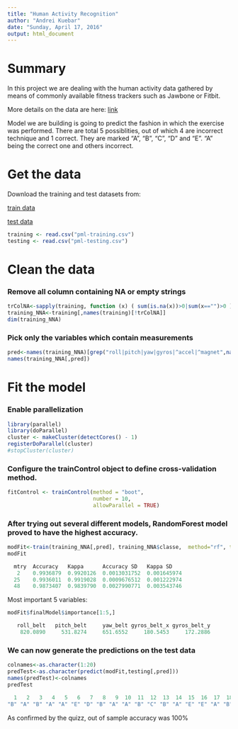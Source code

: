 ```yaml
---
title: "Human Activity Recognition"
author: "Andrei Kuebar"
date: "Sunday, April 17, 2016"
output: html_document
---
```


# Summary
In this project we are dealing with the human activity data gathered by means of commonly available fitness trackers such as Jawbone or Fitbit.

More details on the data are here: [link](http://groupware.les.inf.puc-rio.br/har)

Model we are building is going to predict the fashion in which the exercise was performed. There are total 5 possiblities, out of which 4 are incorrect technique and 1 correct. They are marked "A", "B", "C", "D" and "E". "A" being the correct one and others incorrect.

# Get the data
Download the training and test datasets from:

[train data](https://eventing.coursera.org/api/redirectStrict/BShbnUGy5UftRGyQm7vg-mQrT2Wtz7-GeN_bEl6rLLxEoNx_6xxFkqldMUelho0FQOK8ibQ3b-zHbXfsQ90yvg.Du4b6W90rCwPGeAl54V8zg.7789zd8s0B5I-0DHZl-FkYAqeHkJqfgv58FSNVpggClDZmRp6btrp9inLWtO4dYmZrLCAnXGW-BXypZx75giSBZd-teT13Ywr9BwTk8DL7Dhz_Lmz3LtYEALyDDDsDlPxfgROk9NrNQ8qqtEUpdRI1vF3xQ2Snor2ZD97gXx9V7d6vsBn3CZF7hYIvT-ky-8fJFmzh_lfPXAo0uIeJeHHJbXpg8WcCiWjfeLfp8VT1kUcB-9HxvxrX8ntQe6CPIz0Ag0jsYlVHN8LS_x3k7-l7HMUZG8AIOrGeF6PuisRuHfn7QgBKooFjiMcKcTeGFSIJl2SzZBKoDMlzDPq292QtIVKbIH8MhKDcZjrU0Kkd1QlaY0R2rTvn3zbBXVJzOmziRRRQA9KuhH5Y5x54zCXA)

[test data](https://eventing.coursera.org/api/redirectStrict/BShbnUGy5UftRGyQm7vg-mQrT2Wtz7-GeN_bEl6rLLxEoNx_6xxFkqldMUelho0FQOK8ibQ3b-zHbXfsQ90yvg.Du4b6W90rCwPGeAl54V8zg.7789zd8s0B5I-0DHZl-FkYAqeHkJqfgv58FSNVpggClDZmRp6btrp9inLWtO4dYmZrLCAnXGW-BXypZx75giSBZd-teT13Ywr9BwTk8DL7Dhz_Lmz3LtYEALyDDDsDlPxfgROk9NrNQ8qqtEUpdRI1vF3xQ2Snor2ZD97gXx9V7d6vsBn3CZF7hYIvT-ky-8fJFmzh_lfPXAo0uIeJeHHJbXpg8WcCiWjfeLfp8VT1kUcB-9HxvxrX8ntQe6CPIz0Ag0jsYlVHN8LS_x3k7-l7HMUZG8AIOrGeF6PuisRuHfn7QgBKooFjiMcKcTeGFSIJl2SzZBKoDMlzDPq292QtIVKbIH8MhKDcZjrU0Kkd1QlaY0R2rTvn3zbBXVJzOmziRRRQA9KuhH5Y5x54zCXA)

```r
training <- read.csv("pml-training.csv")
testing <- read.csv("pml-testing.csv")
```

# Clean the data
### Remove all column containing NA or empty strings
```r
trColNA<-sapply(training, function (x) ( sum(is.na(x))>0|sum(x=="")>0 ) )
training_NNA<-training[,names(training)[!trColNA]]
dim(training_NNA)
```

### Pick only the variables which contain measurements
```r
pred<-names(training_NNA)[grep("roll|pitch|yaw|gyros|^accel|^magnet",names(training_NNA))]
names(training_NNA[,pred])
```

# Fit the model

### Enable parallelization
```r
library(parallel)
library(doParallel)
cluster <- makeCluster(detectCores() - 1)
registerDoParallel(cluster)
#stopCluster(cluster)
```

### Configure the trainControl object to define cross-validation method.
```r
fitControl <- trainControl(method = "boot",
                           number = 10,
                           allowParallel = TRUE)
```

### After trying out several different models, RandomForest model proved to have the highest accuracy.
```r
modFit<-train(training_NNA[,pred], training_NNA$classe,  method="rf", trControl = fitControl)
modFit
```
```r
  mtry  Accuracy   Kappa      Accuracy SD   Kappa SD   
   2    0.9936879  0.9920126  0.0013031752  0.001645974
  25    0.9936011  0.9919028  0.0009676512  0.001222974
  48    0.9873407  0.9839790  0.0027990771  0.003543746
```

Most important 5 variables:
```r
modFit$finalModel$importance[1:5,]
```
```r
   roll_belt   pitch_belt     yaw_belt gyros_belt_x gyros_belt_y 
    820.0890     531.8274     651.6552     180.5453     172.2886 
```

### We can now generate the predictions on the test data
```r
colnames<-as.character(1:20)
predTest<-as.character(predict(modFit,testing[,pred]))
names(predTest)<-colnames
predTest
```

```r
  1   2   3   4   5   6   7   8   9  10  11  12  13  14  15  16  17  18  19  20 
"B" "A" "B" "A" "A" "E" "D" "B" "A" "A" "B" "C" "B" "A" "E" "E" "A" "B" "B" "B" 
```
As confirmed by the quizz, out of sample accuracy was 100%









